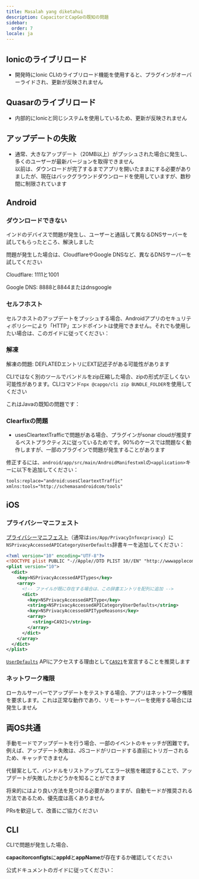 ```yaml
---
title: Masalah yang diketahui
description: CapacitorとCapGoの既知の問題
sidebar:
  order: 7
locale: ja
---
```



## Ionicのライブリロード

* 開発時にIonic CLIのライブリロード機能を使用すると、プラグインがオーバーライドされ、更新が反映されません

## Quasarのライブリロード

* 内部的にIonicと同じシステムを使用しているため、更新が反映されません

## アップデートの失敗

* 通常、大きなアップデート（20MB以上）がプッシュされた場合に発生し、多くのユーザーが最新バージョンを取得できません  
以前は、ダウンロードが完了するまでアプリを開いたままにする必要がありましたが、現在はバックグラウンドダウンロードを使用していますが、数秒間に制限されています

## Android

### ダウンロードできない

インドのデバイスで問題が発生し、ユーザーと通話して異なるDNSサーバーを試してもらったところ、解決しました

問題が発生した場合は、CloudflareやGoogle DNSなど、異なるDNSサーバーを試してください

Cloudflare: 1111と1001

Google DNS: 8888と8844またはdnsgoogle

<LinkCard
	title="How to setup a preferred DNS server on Android?"
	href="https://wwwandroidpolicecom/use-preferred-dns-server-android-tutorial/"
/>

### セルフホスト
セルフホストのアップデートをプッシュする場合、Androidアプリのセキュリティポリシーにより「HTTP」エンドポイントは使用できません。それでも使用したい場合は、このガイドに従ってください：

<LinkCard
	title="How to allow all Network connection types HTTP and HTTPS in Android (9) Pie?"
	href="https://stackoverflowcom/a/51902630/5511370"
/>

### 解凍 

解凍の問題: DEFLATEDエントリにEXT記述子がある可能性があります

CLIではなく別のツールでバンドルをzip圧縮した場合、zipの形式が正しくない可能性があります。CLIコマンド`npx @capgo/cli zip BUNDLE_FOLDER`を使用してください

これはJavaの既知の問題です：

<LinkCard
	title="Unzip issue: DEFLATED entries can have EXT descriptor"
	href="https://bugsopenjdkorg/browse/JDK-8143613"
/>

### Clearfixの問題

* usesCleartextTrafficで問題がある場合、プラグインがsonar cloudが推奨するベストプラクティスに従っているためです。90%のケースでは問題なく動作しますが、一部のプラグインで問題が発生することがあります

修正するには、`android/app/src/main/AndroidManifestxml`の`<application>`キーに以下を追加してください：

```xml
tools:replace="android:usesCleartextTraffic"
xmlns:tools="http://schemasandroidcom/tools"
```

## iOS

### プライバシーマニフェスト

[プライバシーマニフェスト](https://capacitorjscom/docs/ios/privacy-manifest)（通常は`ios/App/PrivacyInfoxcprivacy`）に`NSPrivacyAccessedAPICategoryUserDefaults`辞書キーを追加してください：

```xml
<?xml version="10" encoding="UTF-8"?>
<!DOCTYPE plist PUBLIC "-//Apple//DTD PLIST 10//EN" "http://wwwapplecom/DTDs/PropertyList-10dtd">
<plist version="10">
  <dict>
    <key>NSPrivacyAccessedAPITypes</key>
    <array>
      <!-- ファイルが既に存在する場合は、この辞書エントリを配列に追加 -->
      <dict>
        <key>NSPrivacyAccessedAPIType</key>
        <string>NSPrivacyAccessedAPICategoryUserDefaults</string>
        <key>NSPrivacyAccessedAPITypeReasons</key>
        <array>
          <string>CA921</string>
        </array>
      </dict>
    </array>
  </dict>
</plist>
```

[`UserDefaults`](https://developerapplecom/documentation/foundation/userdefaults) APIにアクセスする理由として[`CA921`](https://developerapplecom/documentation/bundleresources/privacy_manifest_files/describing_use_of_required_reason_api#4278401)を宣言することを推奨します

### ネットワーク権限

ローカルサーバーでアップデートをテストする場合、アプリはネットワーク権限を要求します。これは正常な動作であり、リモートサーバーを使用する場合には発生しません

## 両OS共通

手動モードでアップデートを行う場合、一部のイベントのキャッチが困難です。例えば、アップデート失敗は、JSコードがリロードする直前にトリガーされるため、キャッチできません

代替案として、バンドルをリストアップしてエラー状態を確認することで、アップデートが失敗したかどうかを知ることができます

将来的にはより良い方法を見つける必要がありますが、自動モードが推奨される方法であるため、優先度は高くありません

PRsを歓迎して、改善にご協力ください

## CLI

CLIで問題が発生した場合、

**capacitorconfigts**に**appId**と**appName**が存在するか確認してください

公式ドキュメントのガイドに従ってください：

<LinkCard
	title="Capacitor Configuration"
	href="https://capacitorjscom/docs/config"
/>